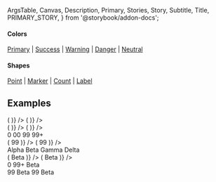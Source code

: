   ArgsTable,
  Canvas,
  Description,
  Primary,
  Stories,
  Story,
  Subtitle,
  Title,
  PRIMARY_STORY,
} from '@storybook/addon-docs';

<PageTitle src="components/Badge" title="Badge" />
<Subtitle />
<Description />

#### Colors

[Primary](#color--primary) | [Success](#color--success) | [Warning](#color--warning) | [Danger](#color--danger) | [Neutral](#color--neutral)

#### Shapes

[Point](#shape--point) | [Marker](#shape--marker) | [Count](#shape--count) | [Label](#shape--label)

<Primary />
<ArgsTable story={PRIMARY_STORY} />
<Stories />

## Examples

<Canvas>
  <ThemeWrapper>
    <Flex alignItems="center" direction="row">
      <div
        style={{
          position: 'relative',
          width: '20px',
          height: '20px',
          backgroundColor: themes.light['color-BG50-O40'],
          margin: '20px',
        }}
      >
        <Badge color="primary" position="top-left" shape="point" />
        <Badge color="success" position="top-right" shape="point" />
        <Badge color="warning" position="bottom-left" shape="point" />
        <Badge color="danger" position="bottom-right" shape="point" />
      </div>
      <Flex wrap alignItems="center" direction="row">
        <Looper
          list={['primary', 'success', 'warning', 'danger', 'neutral']}
          render={color => (
            <Rhythm m={2}>
              <Badge color={color} key={color} shape="point" />
            </Rhythm>
          )}
        />
      </Flex>
      <Flex wrap alignItems="center" direction="row">
        <Looper
          list={['primary', 'success', 'warning', 'danger', 'neutral']}
          render={color => (
            <Rhythm m={2}>
              <Badge pulsing color={color} key={color} shape="point" />
            </Rhythm>
          )}
        />
      </Flex>
    </Flex>
  </ThemeWrapper>
</Canvas>

<Canvas>
  <ThemeWrapper>
    <Flex alignItems="center" direction="row">
      <div
        style={{
          position: 'relative',
          width: '20px',
          height: '20px',
          backgroundColor: themes.light['color-BG50-O40'],
          margin: '20px',
        }}
      >
        <Badge color="primary" position="top-left" shape="marker" />
        <Badge color="success" position="top-right" shape="marker" />
        <Badge color="warning" position="bottom-left" shape="marker" />
        <Badge color="danger" position="bottom-right" shape="marker" />
      </div>
      <Flex wrap alignItems="center" direction="row">
        <Looper
          list={['primary', 'success', 'warning', 'danger', 'neutral']}
          render={color => (
            <Rhythm m={2}>
              <Badge color={color} key={color} shape="marker" />
            </Rhythm>
          )}
        />
      </Flex>
      <Flex wrap alignItems="center" direction="row">
        <Looper
          list={['primary', 'success', 'warning', 'danger', 'neutral']}
          render={color => (
            <Rhythm m={2}>
              <Badge pulsing color={color} key={color} shape="marker" />
            </Rhythm>
          )}
        />
      </Flex>
    </Flex>
  </ThemeWrapper>
</Canvas>

<Canvas>
  <ThemeWrapper>
    <Flex alignItems="center" direction="row">
      <div
        style={{
          position: 'relative',
          width: '40px',
          height: '40px',
          backgroundColor: themes.light['color-BG50-O40'],
          margin: '20px',
          marginRight: 40,
        }}
      >
        <Badge color="primary" position="top-left" shape="count">
          0
        </Badge>
        <Badge color="success" position="top-right" shape="count">
          00
        </Badge>
        <Badge color="warning" position="bottom-left" shape="count">
          99
        </Badge>
        <Badge color="danger" position="bottom-right" shape="count">
          99+
        </Badge>
      </div>
      <Flex wrap alignItems="center" direction="row">
        <Looper
          list={['primary', 'success', 'warning', 'danger', 'neutral']}
          render={color => (
            <Rhythm m={2}>
              <Badge color={color} key={color} shape="count">
                99
              </Badge>
            </Rhythm>
          )}
        />
      </Flex>
      <Flex wrap alignItems="center" direction="row">
        <Looper
          list={['primary', 'success', 'warning', 'danger', 'neutral']}
          render={color => (
            <Rhythm m={2}>
              <Badge pulsing color={color} key={color} shape="count">
                99
              </Badge>
            </Rhythm>
          )}
        />
      </Flex>
    </Flex>
  </ThemeWrapper>
</Canvas>

<Canvas>
  <ThemeWrapper>
    <Flex alignItems="center" direction="row">
      <div
        style={{
          position: 'relative',
          width: '60px',
          height: '40px',
          backgroundColor: themes.light['color-BG50-O40'],
          margin: '20px',
          marginRight: 60,
        }}
      >
        <Badge color="primary" position="top-left" shape="label">
          Alpha
        </Badge>
        <Badge color="success" position="top-right" shape="label">
          Beta
        </Badge>
        <Badge color="warning" position="bottom-left" shape="label">
          Gamma
        </Badge>
        <Badge color="danger" position="bottom-right" shape="label">
          Delta
        </Badge>
      </div>
      <Flex wrap alignItems="center" direction="row">
        <Looper
          list={['primary', 'success', 'warning', 'danger', 'neutral']}
          render={color => (
            <Rhythm m={2}>
              <Badge color={color} key={color} shape="label">
                Beta
              </Badge>
            </Rhythm>
          )}
        />
      </Flex>
      <Flex wrap alignItems="center" direction="row">
        <Looper
          list={['primary', 'success', 'warning', 'danger', 'neutral']}
          render={color => (
            <Rhythm m={2}>
              <Badge pulsing color={color} key={color} shape="label">
                Beta
              </Badge>
            </Rhythm>
          )}
        />
      </Flex>
    </Flex>
  </ThemeWrapper>
</Canvas>

<Canvas>
  <ThemeWrapper contrast>
    <Flex alignItems="center" direction="row">
      <div
        style={{
          position: 'relative',
          width: '60px',
          height: '40px',
          backgroundColor: themes.light['contrast-palette-quietest-color'],
          margin: '20px',
          marginRight: 40,
        }}
      >
        <Badge contrast position="top-left" shape="marker" />
        <Badge contrast position="top-right" shape="count">
          0
        </Badge>
        <Badge contrast position="bottom-left" shape="count">
          99+
        </Badge>
        <Badge contrast position="bottom-right" shape="label">
          Beta
        </Badge>
      </div>
      <Flex wrap alignItems="center" direction="row">
        <Flex alignItems="center" direction="row">
          <Rhythm m={2}>
            <Badge contrast shape="point" />
            <Badge contrast shape="marker" />
            <Badge contrast shape="count">
              99
            </Badge>
            <Badge contrast shape="label">
              Beta
            </Badge>
          </Rhythm>
        </Flex>
        <Flex alignItems="center" direction="row">
          <Rhythm m={2}>
            <Badge contrast pulsing shape="point" />
            <Badge contrast pulsing shape="marker" />
            <Badge contrast pulsing shape="count">
              99
            </Badge>
            <Badge contrast pulsing shape="label">
              Beta
            </Badge>
          </Rhythm>
        </Flex>
      </Flex>
    </Flex>
  </ThemeWrapper>
</Canvas>
